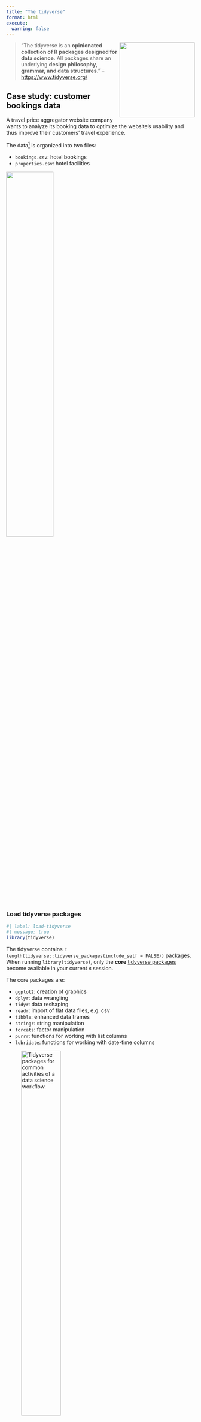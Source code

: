```yaml
---
title: "The tidyverse"
format: html
execute:
  warning: false
---
```


> ![](figures/03-tidyverse.png){style="float:right;" width="201"} "The tidyverse is an **opinionated collection of R packages designed for data science**. All packages share an underlying **design philosophy, grammar, and data structures**." -- <https://www.tidyverse.org/>

## Case study: customer bookings data

A travel price aggregator website company wants to analyze its booking data to optimize the website's usability and thus improve their customers' travel experience.

The data^[Data source: <https://github.com/drsimonj/tidyverse_tutorial-useR2018/tree/master/data>] is organized into two files: 

- `bookings.csv`: hotel bookings
- `properties.csv`: hotel facilities


![](figures/03-expedia.png){ width=50% fig-align="center" }

### Load tidyverse packages

```r
#| label: load-tidyverse
#| message: true
library(tidyverse)
```

The tidyverse contains `r length(tidyverse::tidyverse_packages(include_self = FALSE))` packages. 
When running `library(tidyverse)`, only the **core** [tidyverse packages](https://www.tidyverse.org/packages/) 
become available in your current `R` session. 

The core packages are:

- `ggplot2`: creation of graphics
- `dplyr`: data wrangling
- `tidyr`: data reshaping
- `readr`: import of flat data files, e.g. csv
- `tibble`: enhanced data frames
- `stringr`: string manipulation
- `forcats`: factor manipulation
- `purrr`: functions for working with list columns
- `lubridate`: functions for working with date-time columns

![Tidyverse packages for common activities of a data science workflow.^[Figure source: <https://rviews.rstudio.com/2017/06/08/what-is-the-tidyverse/>]](figures/03-tidyverse_overview.png){ width=50% fig-align="center" }

```r
#| label: load-bookings
#| message: true
bookings <- read_csv("data/bookings.csv")
bookings
```

Get an overview wit `glimpse()`:

```r
#| label: glimpse
glimpse(bookings)
```

## Data wrangling with `dplyr`

> dplyr is a grammar of data manipulation, providing a consistent set of verbs that help you solve the most common data manipulation challenges. -- <https://dplyr.tidyverse.org/>

- get an overview of a tibble with `glimpse()`
- select a subset of columns with `select()`
- filter a subset of rows with `filter()`
- add new or change existing columns with `mutate()`
- pick a subset of rows with `slice()`
- reorder rows with `arrange()`
- group rows by a grouping column with `group_by()`
- calculate a summary (per group) with `summarize()`
- join two distinct tibbles by a common column with `*join()`
- ... (and more)


### Select columns with `select()`

![](figures/03-dplyr_select.png){ width=50% fig-align="center" }

Select the column `review_score`:

```r
#| label: select-1
select(bookings, review_score)
```

The output is **always** a `data.frame` / `tibble`, regardless of whether a single or multiple columns are selected. 

This is in line with the consistent API design of most dplyr functions:

1. The first argument is a data frame
1. The output is usually also a data frame

Select multiple columns by specifying column names as additional arguments:

```r
#| label: select-2
select(bookings, review_score, status)
```

Exclude columns with negative selection: select all but specific columns using `-`.

```r
#| label: select-3
select(bookings, -booker_id)
```

### Helper functions for `select()`

**Helper functions** make it easy to select multiple columns whose names match a particular criterion.

Helper function            | Description
:------------------------- | :----------------------------
`contains("abc")`          | Names containing `"abc"`
`starts_with("abc")`       | Names starting with `"abc"`
`ends_with("abc")`         | Names ending with `"abc"`
`num_range("a", 1:3)`      | Names matching the numerical range `a1`, `a2`, `a3`
`any_of(c("ab", "c"))`     | Any of the names within a character vector
`all_of(c("ab", "c"))`     | All of the names within a character vector
`matches(".id")`           | Names matching the regular expr. `".id"`
`everything()`             | All (remaining) names
`last_col()`               | Last column

Example:

> Select all columns whose names either contain 'id' or end with 'night'.

```r
#| label: select-helper-1
select(bookings, contains("id"), ends_with("night"))
```



### Filter rows with `filter()`

![](figures/03-dplyr_filter.png){ width=50% fig-align="center" }

Example: 

> Filter bookings that were completed and not canceled.

```r
#| label: filter-1
filter(bookings, status == "stayed")
```

Combine multiple conditions with `&`.

```r
#| label: filter-3
filter(
  bookings, 
  status == "stayed" & 
    !is.na(review_score) & 
    price_per_night >= 90 & 
    price_per_night <= 120
)
```

### Sort rows with `arrange()`

```r
#| label: arrange-1
arrange(bookings, price_per_night) # default: sort in ascending order
```


```r
#| label: arrange-2
arrange(bookings, desc(price_per_night))
```

### Select rows by position with `slice()`

```r
#| label: slice-1
x <- arrange(bookings, desc(review_score))
slice(x, 1:10)
```

```r
#| label: slice-2
x <- arrange(bookings, desc(review_score))
y <- select(x, review_score, everything())
slice(y, 1:10)
```

## Chaining multiple operations

Example:

> For all bookers who didn't cancel their trip and checked in on a friday, we are interested in the 5 highest review scores. Only the columns `price_per_night` and `review_score` should be included in a new tibble which is sorted by `review_score` in descending order. 

### The pipe operator `|>`

- The **pipe operator** `|>` is used to pass information from one operation to the next.
- Its main purpose is to **express a sequence of operations**.
- Using the pipe, a function's output becomes the first argument of the subsequent function.
- Thus, the pipe operator helps to write **code that is easy to read and understand**.

```r
#| label: pipe-1
bookings |>
  filter(status != "cancelled" & checkin_day == "fri") |>
  arrange(desc(review_score)) |>
  slice(1:5) |>
  select(price_per_night, review_score)
```

Read:

> "From table `bookings`,  
> filter all non-canceled bookings with check-in on a Friday  
> THEN sort by review score in descending order  
> THEN take the top-5 bookings  
> THEN return price per night and review score."

## Adding new columns with `mutate()`

Create a new column for the **total price** of a booking, which 
is the product of `price_per_night` and `room_nights`. 

```r
#| label: mutate-1
bookings |>
  mutate(total_price = price_per_night * room_nights)
```

- Syntax: mutate(name of new variable = equation)
- Note that a new variable will be appended as the last column of the data frame.

```r
#| label: mutate-2
bookings |>
  mutate(total_price = price_per_night * room_nights, .after = price_per_night)
```

## Summarize many rows with `summarize()`

`summarize()` (or `summarise()`) performs some kind of aggregation on grouping variables and returns a summary table with fewer rows. 

![](figures/03-dplyr_summarize.png){ width=50% fig-align="center" }

A single one-valued stat:

> What is the average review score over all bookings?

```r
#| label: summary-1
bookings |>
  summarize(review_score = mean(review_score, na.rm = TRUE))
```

(one row, one column)

Multiple one-valued stats:

> What is the total number of bookings, the number of bookings without review score, and the average review score over all bookings?

```r
#| label: summary-2
bookings |>
  summarize(
    n = n(), # Total no. of bookings
    n_miss = sum(is.na(review_score)), # No. of bookings w/o review score
    review_score = mean(review_score, na.rm = TRUE) # Avg. review score
  ) 
```

(one row, multiple columns)

Multiple n-valued stats:

> What is the price range over all bookings?

```r
#| label: summary-3
bookings |>
  reframe(statistic = c("min", "max"), value = range(price_per_night))
```

(multiple rows, multiple columns)

Note that `summarize()` is for one-row summaries only. For multi-row aggregations, we can use `reframe()`.

## Grouping with `group_by()`

`group_by()` lets us perform operations for each _group_ separately.

```r
#| label: group-by-0
bookings |>
  group_by(for_business) |> 
  summarize(n = n(), review_avg = mean(review_score, na.rm = TRUE))
```

## Count the number of rows per group with `count()`

```r
#| label: count-1
bookings |>
  count(for_business, status)
```

## Combining multiple data frames

> What is the number of bookings per destination (city)?

To answer this question, we have to combine the two data frames `bookings` and `properties`.

```r
#| label: load-properties
properties <- read_csv("data/properties.csv")
properties
```

Example: **inner join**^[Figure source: <https://github.com/gadenbuie/tidyexplain>]  

Join two data frames `x` and `y`. 
The result is a data frame containing all rows from `x` with matching values in 
`y` for column `id` and all columns from `x` and `y`.

![](figures/03-inner-join.gif){ width=50% fig-align="center" }

```r
#| label: inner-join
bookings |>
  inner_join(properties, by = "property_id") |>
  count(destination)
```

## Reshape data frames with [`tidyr`](https://tidyr.tidyverse.org/)

The `tidyverse` inherits its name from the term **tidy data**. 
Tidy data refers to a specific standardized dataset structure.

Characteristics of tidy data:

1. Each **variable** must have its own column.
1. Each **observation** must have its own row.
1. Each **value** must have its own cell.

Many of the tidyverse functions require a _tidy_ data frame input. 
The `tidyr` package contains functions to reshape "messy" into tidy data frames. 

We will often encounter untidy data, as it is sometimes easier to input information into a spreadsheet in a disorganized manner.

![](figures/03-tidyr_long_wide.png){ width=50% fig-align="center" }

### `pivot_longer()` and `pivot_wider()`

`tidyr`'s two main functions are `pivot_longer()` and `pivot_wider()`. 

- `pivot_longer()` takes multiple columns and collapses them into **key-value pairs**.
- `pivot_wider()` takes two or more columns (i.e., a key-value pair) and spreads them into **multiple columns**. 

![](figures/03-tidyr_pivot.png){ width=50% fig-align="center" }

### Reshaping from "long" to "wide"

Compute the number of bookings per city and day:

```r
#| label: long-wide
day_order <- c("mon", "tue", "wed", "thu", "fri", "sat", "sun")
df <- bookings |> inner_join(properties, by = "property_id")
checkin_count <- df |>
  count(destination, checkin_day) |>
  mutate(checkin_day = factor(checkin_day, levels = day_order)) |>
  arrange(destination, checkin_day)
checkin_count
```

```r
#| label: checkin-count-wider
checkin_count |>
  pivot_wider(names_from = checkin_day, values_from = n)
```



```r
#| label: longer-2
checkin_count |>
  pivot_wider(names_from = checkin_day, values_from = n) |>
  pivot_longer(cols = -destination, names_to = "checkin_day", values_to = "n")
```
